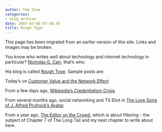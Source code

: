 ```yaml
---
author: Tom Slee
categories:
- blog archive
date: 2007-03-08 07:48:45
title: Rough Type
---
```


::: {.callout-note}

This page has been migrated from an earlier version of this site. 
Links and images may be broken.

:::



				

You know who writes well about technology and internet technology in particular? [Nicholas G. Carr](http://www.nicholasgcarr.com/), that's who.




His blog is called [Rough Type](http://www.roughtype.com). Sample posts are:




Today's on [Customer Value and the Network Effect](http://www.roughtype.com/archives/2007/03/the_value_of_ne.php)




From a few days ago, [Wikipedia's Credentialism Crisis](http://www.roughtype.com/archives/2007/03/wikipedias_cred.php).




From several months ago, social networking and TS Eliot in [The Love Song of J. Alfred Prufrock's Avatar](http://www.roughtype.com/archives/2006/05/the_love_song_o_1.php).




From a year ago, [The Editor on the Crowd](http://www.roughtype.com/archives/2006/03/the_editor_and.php), which is about filtering - the subject of Chapter 7 of The Long Tail and my next chapter to write about here.


		
